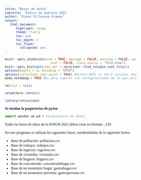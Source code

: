 ```yaml
---
title: "Bases de datos"
subtitle: 'Índice de pobreza 2022'
author: "Diana Villasana Ocampo"
output:
   html_document:
      highlight: tango
      theme: flatly
      toc: yes
      toc_depth: 2
      toc_float:
        collapsed: yes
---
```


\usepackage{color}

```{=html}
<style>
code.r{
  font-size: 10px;
}
pre {
  font-size: 12px
}
</style>

<style>
body {
text-align: justify;
font-style: normal;
font-family: "Montserrat";
font-size: 12px
}
h1.title {
  font-size: 40px;
  color: #000D3B;
}
h1 {
  color: #B6854D;
}
h2 {
  color: #172984;
}
h3 {
  color: #172984;
}
</style>
```

```{=html}
<style>
.nav>li>a {
    position: relative;
    display: block;
    padding: 10px 15px;
    color: #0A2687;
}
.nav-pills>li.active>a, .nav-pills>li.active>a:hover, .nav-pills>li.active>a:focus {
    color: #ffffff;
    background-color: #09C2BC;
}
</style>
```

```r
knitr::opts_chunk$set(echo = TRUE, message = FALSE, warning = FALSE, cache = FALSE, cache.lazy = FALSE, 
                         eval = FALSE, class.source = "fold-show")
knitr::opts_knit$set(root.dir = rprojroot::find_rstudio_root_file())
options(digits = 2, encoding = "UTF8")
options(reticulate.repl.quiet = TRUE) #Python REPL in the R session, which can be used to interactively run Python code. All code executed within the REPL is run within the Python main module, and any generated Python objects will persist in the Python session
modo_notdebug = TRUE #es para separar las configuraciones de lo que sería un despliegue a producción y un ambiente local, el ALLOWED_HOST es un settings para definir los dominios permitidos cuando estará en modo producción,
```   
 

```r
rm(list = ls())
```

```r
setwd(here::here())
```


```r
library(reticulate)
```

**Se intalan la paqueterías de pyton** 

```python
import pandas as pd # manipulación de datos
```

Todas las bases de datos de la ENIGH 2022 deben estar en formato `.CSV`   

En este programa se utilizan las siguientes bases, nombrándolas de la siguiente forma:

- Base de población: poblacion.csv  
- Base de trabajos: trabajos.csv  
- Base de ingresos: ingresos.csv  
- Base de viviendas: viviendas.csv   
- Base de hogares: hogares.csv   
- Base de concentrado: concentradohogar.csv   
- Base de no monetario hogar: gastoshogar.csv   
- Base de no monetario personas: gastospersona.csv   


```r

```

